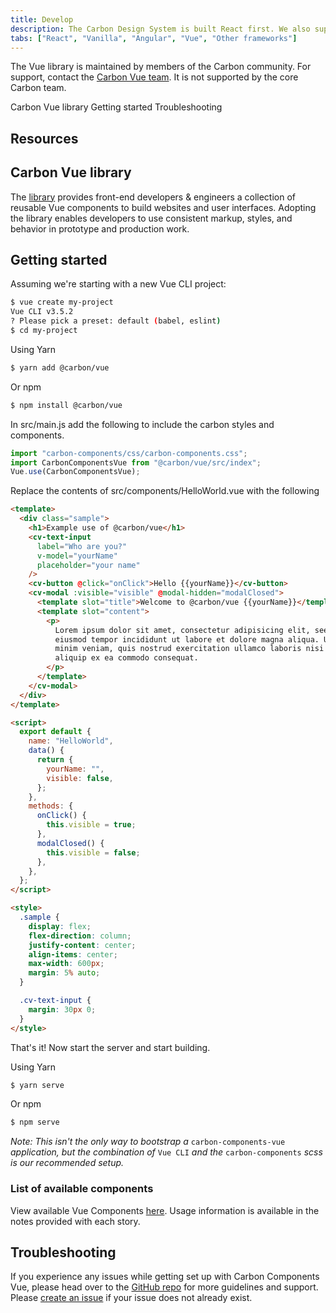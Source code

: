 ```yaml
---
title: Develop
description: The Carbon Design System is built React first. We also support core parts of the system in vanilla JS, Angular, and Vue.
tabs: ["React", "Vanilla", "Angular", "Vue", "Other frameworks"]
---
```


<InlineNotification>

The Vue library is maintained by members of the Carbon community. For support, contact the [Carbon Vue team](https://github.com/IBM/carbon-components-angular/issues/new). It is not supported by the core Carbon team.

</InlineNotification>

<AnchorLinks>

<AnchorLink>Carbon Vue library</AnchorLink>
<AnchorLink>Getting started</AnchorLink>
<AnchorLink>Troubleshooting</AnchorLink>

</AnchorLinks>

## Resources

<Row>
  <Column colMd={4} colLg={4} noGutterSm>
    <ResourceCard
      subTitle="Try Vue components with CodeSandbox."
      href="https://codesandbox.io/s/5zk452o9jp"
    >
      <MdxIcon name="codesandbox" />
    </ResourceCard>
  </Column>
</Row>

## Carbon Vue library

The [library](http://vue.carbondesignsystem.com/) provides front-end developers & engineers a collection of reusable Vue components to build websites and user interfaces. Adopting the library enables developers to use consistent markup, styles, and behavior in prototype and production work.

## Getting started

Assuming we're starting with a new Vue CLI project:

```sh
$ vue create my-project
Vue CLI v3.5.2
? Please pick a preset: default (babel, eslint)
$ cd my-project
```

Using Yarn

```sh
$ yarn add @carbon/vue
```

Or npm

```sh
$ npm install @carbon/vue
```

In src/main.js add the following to include the carbon styles and components.

```js
import "carbon-components/css/carbon-components.css";
import CarbonComponentsVue from "@carbon/vue/src/index";
Vue.use(CarbonComponentsVue);
```

Replace the contents of src/components/HelloWorld.vue with the following

```html
<template>
  <div class="sample">
    <h1>Example use of @carbon/vue</h1>
    <cv-text-input
      label="Who are you?"
      v-model="yourName"
      placeholder="your name"
    />
    <cv-button @click="onClick">Hello {{yourName}}</cv-button>
    <cv-modal :visible="visible" @modal-hidden="modalClosed">
      <template slot="title">Welcome to @carbon/vue {{yourName}}</template>
      <template slot="content">
        <p>
          Lorem ipsum dolor sit amet, consectetur adipisicing elit, seed do
          eiusmod tempor incididunt ut labore et dolore magna aliqua. Ut enim ad
          minim veniam, quis nostrud exercitation ullamco laboris nisi ut
          aliquip ex ea commodo consequat.
        </p>
      </template>
    </cv-modal>
  </div>
</template>

<script>
  export default {
    name: "HelloWorld",
    data() {
      return {
        yourName: "",
        visible: false,
      };
    },
    methods: {
      onClick() {
        this.visible = true;
      },
      modalClosed() {
        this.visible = false;
      },
    },
  };
</script>

<style>
  .sample {
    display: flex;
    flex-direction: column;
    justify-content: center;
    align-items: center;
    max-width: 600px;
    margin: 5% auto;
  }

  .cv-text-input {
    margin: 30px 0;
  }
</style>
```

That's it! Now start the server and start building.

Using Yarn

```sh
$ yarn serve
```

Or npm

```sh
$ npm serve
```

_Note: This isn't the only way to bootstrap a_ `carbon-components-vue` _application, but the combination of_ `Vue CLI` _and the_ `carbon-components` _scss is our recommended setup._

### List of available components

View available Vue Components [here](http://vue.carbondesignsystem.com). Usage information is available in the notes provided with each story.

## Troubleshooting

If you experience any issues while getting set up with Carbon Components Vue, please head over to the [GitHub repo](https://github.com/carbon-design-system/carbon-components-vue) for more guidelines and support. Please [create an issue](https://github.com/carbon-design-system/carbon-components-vue/issues) if your issue does not already exist.
